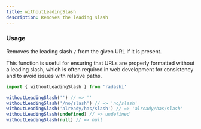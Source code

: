 ```yaml
---
title: withoutLeadingSlash
description: Removes the leading slash
---
```


### Usage

Removes the leading slash `/` from the given URL if it is present.

This function is useful for ensuring that URLs are properly formatted
without a leading slash, which is often required in web development for
consistency and to avoid issues with relative paths.

```ts
import { withoutLeadingSlash } from 'radashi'

withoutLeadingSlash('') // => ''
withoutLeadingSlash('/no/slash') // => 'no/slash'
withoutLeadingSlash('already/has/slash') // => 'already/has/slash'
withoutLeadingSlash(undefined) // => undefined
withoutLeadingSlash(null) // => null
```
